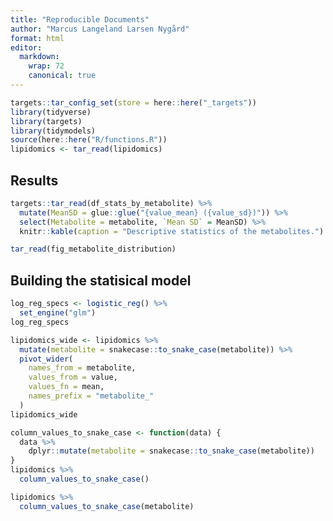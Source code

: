 ```yaml
---
title: "Reproducible Documents"
author: "Marcus Langeland Larsen Nygård"
format: html
editor:
  markdown:
    wrap: 72
    canonical: true
---
```


```r
targets::tar_config_set(store = here::here("_targets"))
library(tidyverse)
library(targets)
library(tidymodels)
source(here::here("R/functions.R"))
lipidomics <- tar_read(lipidomics)
```

## Results

```r
targets::tar_read(df_stats_by_metabolite) %>%
  mutate(MeanSD = glue::glue("{value_mean} ({value_sd})")) %>%
  select(Metabolite = metabolite, `Mean SD` = MeanSD) %>%
  knitr::kable(caption = "Descriptive statistics of the metabolites.")
```

```r
tar_read(fig_metabolite_distribution)
```

## Building the statisical model

```r
log_reg_specs <- logistic_reg() %>%
  set_engine("glm")
log_reg_specs
```

```r
lipidomics_wide <- lipidomics %>%
  mutate(metabolite = snakecase::to_snake_case(metabolite)) %>%
  pivot_wider(
    names_from = metabolite,
    values_from = value,
    values_fn = mean,
    names_prefix = "metabolite_"
  )
lipidomics_wide
```

```r
column_values_to_snake_case <- function(data) {
  data %>%
    dplyr::mutate(metabolite = snakecase::to_snake_case(metabolite))
}
lipidomics %>%
  column_values_to_snake_case()
```

```r
lipidomics %>%
  column_values_to_snake_case(metabolite)
```
